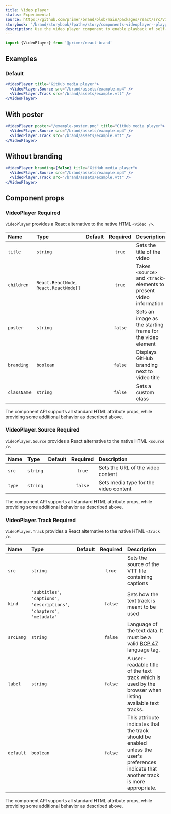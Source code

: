 ```yaml
---
title: Video player
status: Experimental
source: https://github.com/primer/brand/blob/main/packages/react/src/VideoPlayer/VideoPlayer.tsx
storybook: '/brand/storybook/?path=/story/components-videoplayer--playground'
description: Use the video player component to enable playback of self-hosted videos
---
```



```js
import {VideoPlayer} from '@primer/react-brand'
```

## Examples

### Default

```jsx live
<VideoPlayer title="GitHub media player">
  <VideoPlayer.Source src="/brand/assets/example.mp4" />
  <VideoPlayer.Track src="/brand/assets/example.vtt" />
</VideoPlayer>
```

## With poster

```jsx live
<VideoPlayer poster="/example-poster.png" title="GitHub media player">
  <VideoPlayer.Source src="/brand/assets/example.mp4" />
  <VideoPlayer.Track src="/brand/assets/example.vtt" />
</VideoPlayer>
```

## Without branding

```jsx live
<VideoPlayer branding={false} title="GitHub media player">
  <VideoPlayer.Source src="/brand/assets/example.mp4" />
  <VideoPlayer.Track src="/brand/assets/example.vtt" />
</VideoPlayer>
```

## Component props

<h3>
  VideoPlayer <Label>Required</Label>
</h3>

`VideoPlayer` provides a React alternative to the native HTML `<video />`.

| Name        | Type                                   | Default | Required | Description                                                          |
| :---------- | :------------------------------------- | :-----: | :------: | :------------------------------------------------------------------- |
| `title`     | `string`                               |         |  `true`  | Sets the title of the video                                          |
| `children`  | `React.ReactNode`, `React.ReactNode[]` |         |  `true`  | Takes `<source>` and `<track>` elements to present video information |
| `poster`    | `string`                               |         | `false`  | Sets an image as the starting frame for the video element            |
| `branding`  | `boolean`                              |         | `false`  | Displays GitHub branding next to video title                         |
| `className` | `string`                               |         | `false`  | Sets a custom class                                                  |

The component API supports all standard HTML attribute props, while providing some additional behavior as described above.

<h3>
  VideoPlayer.Source <Label>Required</Label>
</h3>

`VideoPlayer.Source` provides a React alternative to the native HTML `<source />`.

| Name   | Type     | Default | Required | Description                           |
| :----- | :------- | :-----: | :------: | :------------------------------------ |
| `src`  | `string` |         |  `true`  | Sets the URL of the video content     |
| `type` | `string` |         | `false`  | Sets media type for the video content |

The component API supports all standard HTML attribute props, while providing some additional behavior as described above.

<h3>
  VideoPlayer.Track <Label>Required</Label>
</h3>

`VideoPlayer.Track` provides a React alternative to the native HTML `<track />`.

| Name      | Type                                                                      | Default | Required | Description                                                                                                                              |
| :-------- | :------------------------------------------------------------------------ | :-----: | :------: | :--------------------------------------------------------------------------------------------------------------------------------------- |
| `src`     | `string`                                                                  |         |  `true`  | Sets the source of the VTT file containing captions                                                                                      |
| `kind`    | `'subtitles'`, `'captions'`, `'descriptions'`, `'chapters'`, `'metadata'` |         | `false`  | Sets how the text track is meant to be used                                                                                              |
| `srcLang` | `string`                                                                  |         | `false`  | Language of the text data. It must be a valid [BCP 47](https://r12a.github.io/app-subtags/) language tag.                                |
| `label`   | `string`                                                                  |         | `false`  | A user-readable title of the text track which is used by the browser when listing available text tracks.                                 |
| `default` | `boolean`                                                                 |         | `false`  | This attribute indicates that the track should be enabled unless the user's preferences indicate that another track is more appropriate. |

The component API supports all standard HTML attribute props, while providing some additional behavior as described above.
